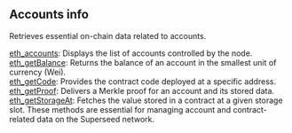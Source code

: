 
<Meta
  title="Superseed accounts info | dRPC"
/>

## Accounts info

Retrieves essential on-chain data related to accounts.

[eth_accounts](/superseed-api/accountinfo/eth_accounts): Displays the list of accounts controlled by the node. \
[eth_getBalance](/superseed-api/accountinfo/eth_getBalance): Returns the balance of an account in the smallest unit of currency (Wei). \
[eth_getCode](/superseed-api/accountinfo/eth_getCode): Provides the contract code deployed at a specific address. \
[eth_getProof](/superseed-api/accountinfo/eth_getProof): Delivers a Merkle proof for an account and its stored data. \
[eth_getStorageAt](/superseed-api/accountinfo/eth_getStorageAt): Fetches the value stored in a contract at a given storage slot.
These methods are essential for managing account and contract-related data on the Superseed network.

<Space h={16} />
<GetStarted />

